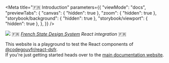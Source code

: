 
<Meta
    title="🇫🇷 Introduction" 
    parameters={{
        "viewMode": "docs",
        "previewTabs": {
            "canvas": { "hidden": true },
            "zoom": { "hidden": true },
            "storybook/background": { "hidden": true },
            "storybook/viewport": { "hidden": true },
        },
    }}
/>

<div style={{ "margin": "0 auto", "maxWidth": "600px", "textAlign": "center" }}>
    <img src="repo-card.png" />  
    🇫🇷 <i><a href="https://www.systeme-de-design.gouv.fr/">French State Design System</a> React integration</i> 🇫🇷 

This website is a playground to test the React components of [@codegouvfr/react-dsfr](https://github.com/codegouvfr/react-dsfr).  
If you're just getting started heads over to the [main documentation website](https://react-dsfr.etalab.studio/).
</div>